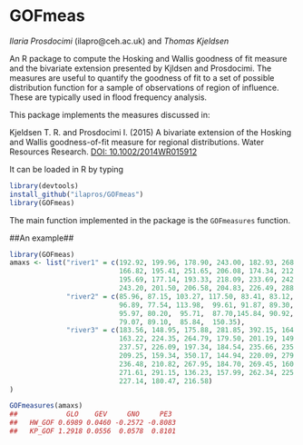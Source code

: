 # GOFmeas
*Ilaria Prosdocimi* (ilapro@ceh.ac.uk) and *Thomas Kjeldsen*

An R package to compute the Hosking and Wallis goodness of fit measure and the bivariate extension presented by Kjldsen and Prosdocimi. The measures are useful to quantify the goodness of fit to a set of possible distribution function for a sample of observations of region of influence. These are typically used in flood frequency analysis.

This package implements the measures discussed in: 


Kjeldsen T. R. and Prosdocimi I. (2015) A bivariate extension of the Hosking and Wallis goodness-of-fit measure for regional distributions. Water Resources Research. [DOI: 10.1002/2014WR015912](http://onlinelibrary.wiley.com/doi/10.1002/2014WR015912/abstract)

It can be loaded in R by typing

```r
library(devtools)
install_github("ilapros/GOFmeas")
library(GOFmeas)
``` 

The main function implemented in the package is the `GOFmeasures` function. 

##An example##

```r
library(GOFmeas)
amaxs <- list("river1" = c(192.92, 199.96, 178.90, 243.00, 182.93, 268.22, 263.52, 
                           166.82, 195.41, 251.65, 206.08, 174.34, 212.21, 253.74, 
                           195.69, 177.14, 193.33, 218.09, 233.69, 242.53, 191.09, 
                           243.20, 201.50, 206.58, 204.83, 226.49, 288.78), 
              "river2" = c(85.96, 87.15, 103.27, 117.50, 83.41, 83.12, 88.35,  89.98,
                           96.89, 77.54, 113.98,  99.61, 91.87, 89.30, 87.98, 117.62,
                           95.97, 80.20,  95.71,  87.70,145.84, 90.92, 84.53,  94.03,
                           79.07, 89.10,  85.84,  150.35),
              "river3" = c(183.56, 148.95, 175.88, 281.85, 392.15, 164.53, 199.99, 
                           163.22, 224.35, 264.79, 179.50, 201.19, 149.69, 247.65, 
                           237.57, 226.09, 197.34, 184.54, 235.66, 235.51, 452.03, 
                           209.25, 159.34, 350.17, 144.94, 220.09, 279.39, 288.47, 
                           236.48, 210.82, 267.95, 184.70, 269.45, 160.18, 204.24, 
                           271.61, 291.15, 136.23, 157.99, 262.34, 225.62, 204.39, 
                           227.14, 180.47, 216.58)
)

GOFmeasures(amaxs)
##            GLO    GEV     GNO     PE3
##   HW_GOF 0.6989 0.0460 -0.2572 -0.8083
##   KP_GOF 1.2918 0.0556  0.0578  0.8101
``` 
